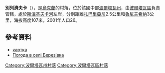 {{coord|49|42|39|N|34|42|14|E|scale:100000_region:UA|display=title}}

'''別列濟夫卡'''（{{lang-uk|Березівка}}），是[[烏克蘭|烏克蘭]]的村落，位於該國中部[[波爾塔瓦州|波爾塔瓦州]]，由[[波爾塔瓦區|波爾塔瓦區]]負責管轄，處於[[斯溫基夫卡河|斯溫基夫卡河]]左岸，分別距離[[扎巴里亞尼|扎巴里亞尼]]2.5公里和[[魯尼夫希納_(波爾塔瓦區)|魯尼夫希納]]3公里，海拔高度107米，2001年人口26。

==參考資料==
*[http://gska2.rada.gov.ua/pls/z7502/A005?rdat1=20.11.2007&rf7571=26424 картка]{{dead link|date=2017年11月 |bot=InternetArchiveBot |fix-attempted=yes }}
* [http://weather.in.ua/ua/poltavskaja/980 Погода в селі Березівка]{{Wayback|url=http://weather.in.ua/ua/poltavskaja/980 |date=20111220084552 }}

{{DEFAULTSORT:Березівка}}
[[Category:波爾塔瓦州村落|Category:波爾塔瓦州村落]]
[[Category:波爾塔瓦區村落|Category:波爾塔瓦區村落]]


{{Poltava-geo-stub}}